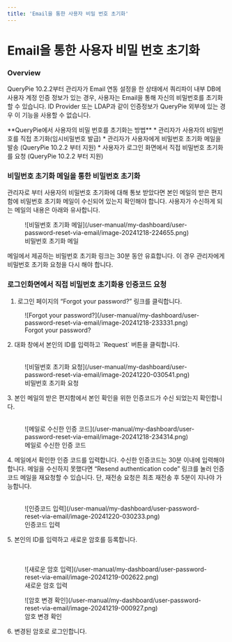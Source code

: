 ```yaml
---
title: 'Email을 통한 사용자 비밀 번호 초기화'
---
```



# Email을 통한 사용자 비밀 번호 초기화

### Overview

QueryPie 10.2.2부터 관리자가 Email 연동 설정을 한 상태에서 쿼리파이 내부 DB에 사용자 계정 인증 정보가 있는 경우, 사용자는 Email을 통해 자신의 비밀번호를 초기화 할 수 있습니다. ID Provider 또는 LDAP과 같이 인증정보가 QueryPie 외부에 있는 경우 이 기능을 사용할 수 없습니다.

<Callout type="info">
**QueryPie에서 사용자의 비밀 번호를 초기화는 방법**
* 관리자가 사용자의 비밀번호를 직접 초기화(임시비밀번호 발급)
* 관리자가 사용자에게 비밀번호 초기화 메일을 발송 (QueryPie 10.2.2 부터 지원)
* 사용자가 로그인 화면에서 직접 비밀번호 초기화를 요청 (QueryPie 10.2.2 부터 지원)
</Callout>

### 비밀번호 초기화 메일을 통한 비밀번호 초기화

관리자로 부터 사용자의 비밀번호 초기화에 대해 통보 받았다면 본인 메일의 받은 편지함에 비밀번호 초기화 메일이 수신되어 있는지 확인해야 합니다. 사용자가 수신하게 되는 메일의 내용은 아래와 유사합니다.

<figure data-layout="center" data-align="center">
![비밀번호 초기화 메일](/user-manual/my-dashboard/user-password-reset-via-email/image-20241218-224655.png)
<figcaption>
비밀번호 초기화 메일
</figcaption>
</figure>

메일에서 제공하는 비밀번호 초기화 링크는 30분 동안 유효합니다. 이 경우 관리자에게 비밀번호 초기화 요청을 다시 해야 합니다.

### 로그인화면에서 직접 비밀번호 초기화용 인증코드 요청

1. 로그인 페이지의 “Forgot your password?” 링크를 클릭합니다.<br/>
  <figure data-layout="center" data-align="center">
  ![Forgot your password?](/user-manual/my-dashboard/user-password-reset-via-email/image-20241218-233331.png)
  <figcaption>
  Forgot your password?
  </figcaption>
  </figure>
2. 대화 창에서 본인의 ID를 입력하고 `Request` 버튼을 클릭합니다.<br/> <br/> 
  <figure data-layout="center" data-align="center">
  ![비밀번호 초기화 요청](/user-manual/my-dashboard/user-password-reset-via-email/image-20241220-030541.png)
  <figcaption>
  비밀번호 초기화 요청
  </figcaption>
  </figure>
3. 본인 메일의 받은 편지함에서 본인 확인을 위한 인증코드가 수신 되었는지 확인합니다. <br/> <br/>  
  <figure data-layout="center" data-align="center">
  ![메일로 수신한 인증 코드](/user-manual/my-dashboard/user-password-reset-via-email/image-20241218-234314.png)
  <figcaption>
  메일로 수신한 인증 코드
  </figcaption>
  </figure>
4. 메일에서 확인한 인증 코드를 입력합니다. 수신한 인증코드는 30분 이내에 입력해야 합니다. 메일을 수신하지 못했다면 “Resend authentication code” 링크를 눌러 인증코드 메일을 재요청할 수 있습니다. 단, 재전송 요청은 최초 재전송 후 5분이 지나야 가능합니다.<br/> <br/>  
  <figure data-layout="center" data-align="center">
  ![인증코드 입력](/user-manual/my-dashboard/user-password-reset-via-email/image-20241220-030233.png)
  <figcaption>
  인증코드 입력
  </figcaption>
  </figure>
5. 본인의 ID를 입력하고 새로운 암호를 등록합니다.<br/> <br/>   <br/>  
  <figure data-layout="center" data-align="center">
  ![새로운 암호 입력](/user-manual/my-dashboard/user-password-reset-via-email/image-20241219-002622.png)
  <figcaption>
  새로운 암호 입력
  </figcaption>
  </figure>
  <figure data-layout="center" data-align="center">
  ![암호 변경 확인](/user-manual/my-dashboard/user-password-reset-via-email/image-20241219-000927.png)
  <figcaption>
  암호 변경 확인
  </figcaption>
  </figure>
6. 변경된 암호로 로그인합니다.  <br/>  


